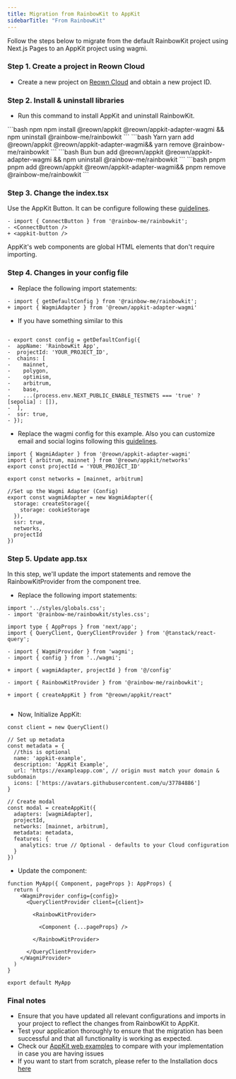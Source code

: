 ```yaml
---
title: Migration from RainbowKit to AppKit
sidebarTitle: "From RainbowKit"
---
```



Follow the steps below to migrate from the default RainbowKit project using Next.js Pages to an AppKit project using wagmi.

### Step 1. Create a project in Reown Cloud

- Create a new project on [Reown Cloud](https://cloud.reown.com) and obtain a new project ID.

### Step 2. Install & uninstall libraries

- Run this command to install AppKit and uninstall RainbowKit.
<CodeGroup>
```bash npm
npm install @reown/appkit @reown/appkit-adapter-wagmi && npm uninstall @rainbow-me/rainbowkit
```
```bash Yarn
yarn add @reown/appkit @reown/appkit-adapter-wagmi&& yarn remove @rainbow-me/rainbowkit
```
```bash Bun
bun add @reown/appkit @reown/appkit-adapter-wagmi && npm uninstall @rainbow-me/rainbowkit
```
```bash pnpm
pnpm add @reown/appkit @reown/appkit-adapter-wagmi&& pnpm remove @rainbow-me/rainbowkit
```
</CodeGroup>

### Step 3. Change the index.tsx

Use the AppKit Button. It can be configure following these [guidelines](https://docs.walletconnect.com/appkit/react-native/core/components#w3mbutton-).

```tsx {3}
- import { ConnectButton } from '@rainbow-me/rainbowkit';
- <ConnectButton />
+ <appkit-button />
```

<Info>
AppKit's web components are global HTML elements that don't require importing.
</Info>

### Step 4. Changes in your config file

- Replace the following import statements:

```tsx {2}
- import { getDefaultConfig } from '@rainbow-me/rainbowkit';
+ import { WagmiAdapter } from '@reown/appkit-adapter-wagmi'

```

- If you have something similar to this

```tsx

- export const config = getDefaultConfig({
-  appName: 'RainbowKit App',
-  projectId: 'YOUR_PROJECT_ID',
-  chains: [
-    mainnet,
-    polygon,
-    optimism,
-    arbitrum,
-    base,
-    ...(process.env.NEXT_PUBLIC_ENABLE_TESTNETS === 'true' ? [sepolia] : []),
-  ],
-  ssr: true,
- });

```

- Replace the wagmi config for this example. Also you can customize email and social logins following this [guidelines](https://docs.walletconnect.com/appkit/react/onboarding/socials).

```tsx {1-15}
import { WagmiAdapter } from '@reown/appkit-adapter-wagmi'
import { arbitrum, mainnet } from '@reown/appkit/networks'
export const projectId = 'YOUR_PROJECT_ID'

export const networks = [mainnet, arbitrum]

//Set up the Wagmi Adapter (Config)
export const wagmiAdapter = new WagmiAdapter({
  storage: createStorage({
    storage: cookieStorage
  }),
  ssr: true,
  networks,
  projectId
})
```

### Step 5. Update app.tsx

In this step, we'll update the import statements and remove the RainbowKitProvider from the component tree.

- Replace the following import statements:

```tsx {10,14}
import '../styles/globals.css';
- import '@rainbow-me/rainbowkit/styles.css';

import type { AppProps } from 'next/app';
import { QueryClient, QueryClientProvider } from '@tanstack/react-query';

- import { WagmiProvider } from 'wagmi';
- import { config } from '../wagmi';

+ import { wagmiAdapter, projectId } from '@/config'

- import { RainbowKitProvider } from '@rainbow-me/rainbowkit';

+ import { createAppKit } from "@reown/appkit/react"


```

- Now, Initialize AppKit:

```tsx {3-10, 12-21}
const client = new QueryClient()

// Set up metadata
const metadata = {
  //this is optional
  name: 'appkit-example',
  description: 'AppKit Example',
  url: 'https://exampleapp.com', // origin must match your domain & subdomain
  icons: ['https://avatars.githubusercontent.com/u/37784886']
}

// Create modal
const modal = createAppKit({
  adapters: [wagmiAdapter],
  projectId,
  networks: [mainnet, arbitrum],
  metadata: metadata,
  features: {
    analytics: true // Optional - defaults to your Cloud configuration
  }
})

```

- Update the component:

```tsx
function MyApp({ Component, pageProps }: AppProps) {
  return (
    <WagmiProvider config={config}>
      <QueryClientProvider client={client}>
        
        <RainbowKitProvider>
          
          <Component {...pageProps} />
          
        </RainbowKitProvider>
        
      </QueryClientProvider>
    </WagmiProvider>
  )
}

export default MyApp
```

### Final notes

- Ensure that you have updated all relevant configurations and imports in your project to reflect the changes from RainbowKit to AppKit.
- Test your application thoroughly to ensure that the migration has been successful and that all functionality is working as expected.
- Check our [AppKit web examples](https://github.com/reown-com/appkit/tree/main/examples) to compare with your implementation in case you are having issues
- If you want to start from scratch, please refer to the Installation docs [here](/appkit/overview)
